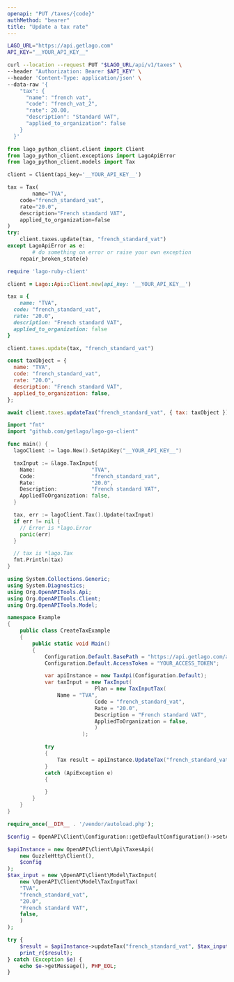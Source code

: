 ```yaml
---
openapi: "PUT /taxes/{code}"
authMethod: "bearer"
title: "Update a tax rate"
---
```


<RequestExample>

```bash cURL
LAGO_URL="https://api.getlago.com"
API_KEY="__YOUR_API_KEY__"

curl --location --request PUT "$LAGO_URL/api/v1/taxes" \
--header "Authorization: Bearer $API_KEY" \
--header 'Content-Type: application/json' \
--data-raw '{
    "tax": {
      "name": "french vat",
      "code": "french_vat_2",
      "rate": 20.00,
      "description": "Standard VAT",
      "applied_to_organization": false
    }
  }'
```

```python Python
from lago_python_client.client import Client
from lago_python_client.exceptions import LagoApiError
from lago_python_client.models import Tax

client = Client(api_key='__YOUR_API_KEY__')

tax = Tax(
		name="TVA",
    code="french_standard_vat",
    rate="20.0",
    description="French standard VAT",
    applied_to_organization=false
)
try:
    client.taxes.update(tax, "french_standard_vat")
except LagoApiError as e:
		# do something on error or raise your own exception
    repair_broken_state(e)
```

```ruby Ruby
require 'lago-ruby-client'

client = Lago::Api::Client.new(api_key: '__YOUR_API_KEY__')

tax = {
	name: "TVA",
  code: "french_standard_vat",
  rate: "20.0",
  description: "French standard VAT",
  applied_to_organization: false
}

client.taxes.update(tax, "french_standard_vat")
```

```js Javascript
const taxObject = {
  name: "TVA",
  code: "french_standard_vat",
  rate: "20.0",
  description: "French standard VAT",
  applied_to_organization: false,
};

await client.taxes.updateTax("french_standard_vat", { tax: taxObject });
```

```go Go
import "fmt"
import "github.com/getlago/lago-go-client"

func main() {
  lagoClient := lago.New().SetApiKey("__YOUR_API_KEY__")

  taxInput := &lago.TaxInput{
    Name:                  "TVA",
    Code:                  "french_standard_vat",
    Rate:                  "20.0",
    Description:           "French standard VAT",
    AppliedToOrganization: false,
  }

  tax, err := lagoClient.Tax().Update(taxInput)
  if err != nil {
    // Error is *lago.Error
    panic(err)
  }

  // tax is *lago.Tax
  fmt.Println(tax)
}
```

```csharp C#
using System.Collections.Generic;
using System.Diagnostics;
using Org.OpenAPITools.Api;
using Org.OpenAPITools.Client;
using Org.OpenAPITools.Model;

namespace Example
{
    public class CreateTaxExample
    {
        public static void Main()
        {
            Configuration.Default.BasePath = "https://api.getlago.com/api/v1";
            Configuration.Default.AccessToken = "YOUR_ACCESS_TOKEN";

            var apiInstance = new TaxApi(Configuration.Default);
            var taxInput = new TaxInput(
							Plan = new TaxInputTax(
                Name = "TVA",
						    Code = "french_standard_vat",
						    Rate = "20.0",
						    Description = "French standard VAT",
						    AppliedToOrganization = false,
							)
						);

            try
            {
                Tax result = apiInstance.UpdateTax("french_standard_vat", taxInput);
            }
            catch (ApiException e)
            {

            }
        }
    }
}
```

```php PHP
require_once(__DIR__ . '/vendor/autoload.php');

$config = OpenAPI\Client\Configuration::getDefaultConfiguration()->setAccessToken('YOUR_ACCESS_TOKEN');

$apiInstance = new OpenAPI\Client\Api\TaxesApi(
    new GuzzleHttp\Client(),
    $config
);
$tax_input = new \OpenAPI\Client\Model\TaxInput(
	new \OpenAPI\Client\Model\TaxInputTax(
    "TVA",
    "french_standard_vat",
    "20.0",
    "French standard VAT",
    false,
	)
);

try {
    $result = $apiInstance->updateTax("french_standard_vat", $tax_input);
    print_r($result);
} catch (Exception $e) {
    echo $e->getMessage(), PHP_EOL;
}
```

</RequestExample>

